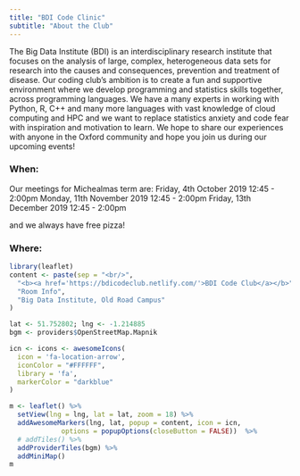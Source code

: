 ```yaml
---
title: "BDI Code Clinic"
subtitle: "About the Club"
---
```

 
The Big Data Institute (BDI) is an interdisciplinary research institute that focuses on the analysis of large, complex, heterogeneous data sets for research into the causes and consequences, prevention and treatment of disease.
Our coding club’s ambition is to create a fun and supportive environment where we develop programming and statistics skills together, across programming languages.
We have a many experts in working with Python, R, C++ and many more languages with vast knowledge of cloud computing and HPC and we want to replace statistics anxiety and code fear with inspiration and motivation to learn.
We hope to share our experiences with anyone in the Oxford community and hope you join us during our upcoming events!

### When:
Our meetings for Michealmas term are:
Friday, 4th October 2019 12:45 - 2:00pm
Monday, 11th November 2019 12:45 - 2:00pm
Friday, 13th December 2019 12:45 - 2:00pm

and we always have free pizza!

### Where:

```r
library(leaflet)
content <- paste(sep = "<br/>",
  "<b><a href='https://bdicodeclub.netlify.com/'>BDI Code Club</a></b>",
  "Room Info",
  "Big Data Institute, Old Road Campus"
)

lat <- 51.752802; lng <- -1.214885
bgm <- providers$OpenStreetMap.Mapnik

icn <- icons <- awesomeIcons(
  icon = 'fa-location-arrow',
  iconColor = "#FFFFFF",
  library = 'fa',
  markerColor = "darkblue"
)

m <- leaflet() %>% 
  setView(lng = lng, lat = lat, zoom = 18) %>% 
  addAwesomeMarkers(lng, lat, popup = content, icon = icn,
             options = popupOptions(closeButton = FALSE))  %>% 
  # addTiles() %>% 
  addProviderTiles(bgm) %>% 
  addMiniMap()
m
```
